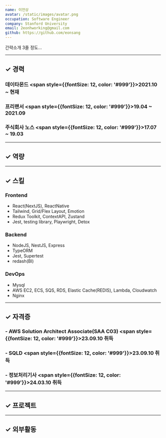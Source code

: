 ```yaml
---
name: 이언상
avatar: /static/images/avatar.png
occupation: Software Engineer
company: Stanford University
email: 2eonhworking@gmail.com
github: https://github.com/eonsang
---
```


간략소개 3줄 정도...

---

## ✓ 경력

### 데이타몬드 <span style={{fontSize: 12, color: '#999'}}>2021.10 ~ 현재</span>

### 프리랜서 <span style={{fontSize: 12, color: '#999'}}>19.04 ~ 2021.09</span>

### 주식회사 노스 <span style={{fontSize: 12, color: '#999'}}>17.07 ~ 19.03</span>

---

## ✓ 역량

---

## ✓ 스킬

### Frontend

- React(NextJS), ReactNative
- Tailwind, Grid/Flex Layout, Emotion
- Redux Toolkit, ContextAPI, Zustand
- Jest, testing library, Playwright, Detox

### Backend

- NodeJS, NestJS, Express
- TypeORM
- Jest, Supertest
- redash(BI)

### DevOps

- Mysql
- AWS EC2, ECS, SQS, RDS, Elastic Cache(REDIS), Lambda, Cloudwatch
- Nginx

---

## ✓ 자격증

### - AWS Solution Architect Associate(SAA C03) <span style={{fontSize: 12, color: '#999'}}>23.09.10 취득</span>

### - SQLD <span style={{fontSize: 12, color: '#999'}}>23.09.10 취득</span>

### - 정보처리기사 <span style={{fontSize: 12, color: '#999'}}>24.03.10 취득</span>

---

## ✓ 프로젝트

---

## ✓ 외부활동
